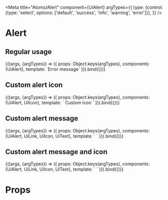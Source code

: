 

<Meta
  title="Atoms/Alert"
  component={UiAlert}
  argTypes={{
    type: {control: {type: 'select', options: ['default', 'success', 'info', 'warning', 'error']}},
  }}
/>

# Alert

## Regular usage
<Canvas>
  <Story
    name="Common"
    args={{
      type: 'error',
    }}
  >
    {((args, {argTypes}) => ({
      props: Object.keys(argTypes),
      components: {UiAlert},
      template: `<UiAlert :type="type">Error message</UiAlert>`
    })).bind({})}
  </Story>
</Canvas>

## Custom alert icon
<Canvas>
  <Story
    name="[slot] icon"
    args={{
      type: 'error',
    }}
  >
    {((args, {argTypes}) => ({
      props: Object.keys(argTypes),
      components: {UiAlert, UiIcon},
      template: `<UiAlert :type="type">
        <template #icon>
          <UiIcon
            icon="reversePlus"
            class="ui-alert__icon"
          />
        </template>
        Custom icon
      </UiAlert>`
    })).bind({})}
  </Story>
</Canvas>

## Custom alert message
<Canvas>
  <Story
    name="[slot] message"
    args={{
      type: 'error',
    }}
  >
    {((args, {argTypes}) => ({
      props: Object.keys(argTypes),
      components: {UiAlert, UiLink, UiIcon, UiText},
      template: `<UiAlert :type="type">
        <template #message>
          <UiLink
            href="https://infermedica.com/"
            target="_blank"
          >
            <UiText
              class="ui-alert__message"
            >
              Custom message as link
            </UiText>
          </UiLink>
        </template>
      </UiAlert>`
    })).bind({})}
  </Story>
</Canvas>

## Custom alert message and icon
<Canvas>
  <Story
    name="[slot] icon [slot] message"
    args={{
      type: 'error',
    }}
  >
    {((args, {argTypes}) => ({
      props: Object.keys(argTypes),
      components: {UiAlert, UiLink, UiIcon, UiText},
      template: `<UiAlert :type="type">
        <template #icon>
          <UiIcon
            icon="reversePlus"
            class="ui-alert__icon"
          />
        </template>
        <template #message>
          <UiLink
            href="https://infermedica.com/"
            target="_blank"
          >
            <UiText
              class="ui-alert__message"
            >
              Custom message as link and custom icon
            </UiText>
          </UiLink>
        </template>
      </UiAlert>`
    })).bind({})}
  </Story>
</Canvas>

<ArgsTable story='Common' />

# Props

<Props of={UiAlert} />
